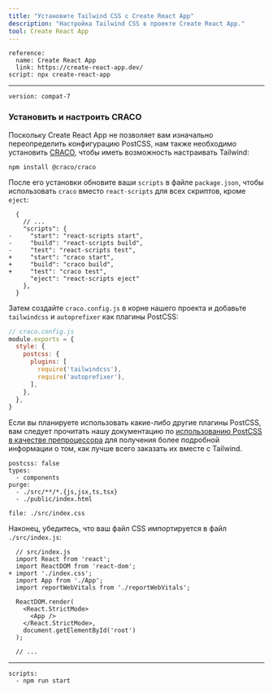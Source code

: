 ```yaml
---
title: "Установите Tailwind CSS с Create React App"
description: "Настройка Tailwind CSS в проекте Create React App."
tool: Create React App
---
```


```preval installation
reference:
  name: Create React App 
  link: https://create-react-app.dev/ 
script: npx create-react-app
```

---

```preval setup
version: compat-7
```

### Установить и настроить CRACO

Поскольку Create React App не позволяет вам изначально переопределить конфигурацию PostCSS, нам также необходимо установить [CRACO](https://github.com/gsoft-inc/craco), чтобы иметь возможность настраивать Tailwind:

```shell
npm install @craco/craco
```

После его установки обновите ваши `scripts` в файле `package.json`, чтобы использовать `craco` вместо `react-scripts` для всех скриптов, кроме `eject`:

```diff-json
  {
    // ...
    "scripts": {
-     "start": "react-scripts start",
-     "build": "react-scripts build",
-     "test": "react-scripts test",
+     "start": "craco start",
+     "build": "craco build",
+     "test": "craco test",
      "eject": "react-scripts eject"
    },
  }
```

Затем создайте `craco.config.js` в корне нашего проекта и добавьте `tailwindcss` и `autoprefixer` как плагины PostCSS:

```js
// craco.config.js
module.exports = {
  style: {
    postcss: {
      plugins: [
        require('tailwindcss'),
        require('autoprefixer'),
      ],
    },
  },
}
```

Если вы планируете использовать какие-либо другие плагины PostCSS, вам следует прочитать нашу документацию по [использованию PostCSS в качестве препроцессора](/docs/using-with-preprocessors) для получения более подробной информации о том, как лучше всего заказать их вместе с Tailwind.

```preval configuration
postcss: false
types:
  - components
purge: 
  - ./src/**/*.{js,jsx,ts,tsx}
  - ./public/index.html
```

```preval include
file: ./src/index.css
```

Наконец, убедитесь, что ваш файл CSS импортируется в файл `./src/index.js`:

```diff-js
  // src/index.js
  import React from 'react';
  import ReactDOM from 'react-dom';
+ import './index.css';
  import App from './App';
  import reportWebVitals from './reportWebVitals';

  ReactDOM.render(
    <React.StrictMode>
      <App />
    </React.StrictMode>,
    document.getElementById('root')
  );

  // ...
```

---

```preval finish
scripts:
  - npm run start
```

